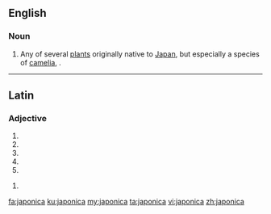 ==English==

===Noun===
{{en-noun}}

# Any of several [[plant]]s originally native to [[Japan]], but especially a species of [[camelia]], {{taxlink|Camelia japonica|species}}.

----
==Latin==

===Adjective===
{{la-adj-form|japonica}}

# {{inflection of|japonicus|japonicus|nom|f|s|lang=la}}
# {{inflection of|japonicus|japonicus|nom|n|p|lang=la}}
# {{inflection of|japonicus|japonicus|acc|n|p|lang=la}}
# {{inflection of|japonicus|japonicus|voc|f|s|lang=la}}
# {{inflection of|japonicus|japonicus|voc|n|p|lang=la}}

{{la-adj-form|japonicā}}

# {{inflection of|japonicus|japonicus|abl|f|s|lang=la}}

[[fa:japonica]]
[[ku:japonica]]
[[my:japonica]]
[[ta:japonica]]
[[vi:japonica]]
[[zh:japonica]]
